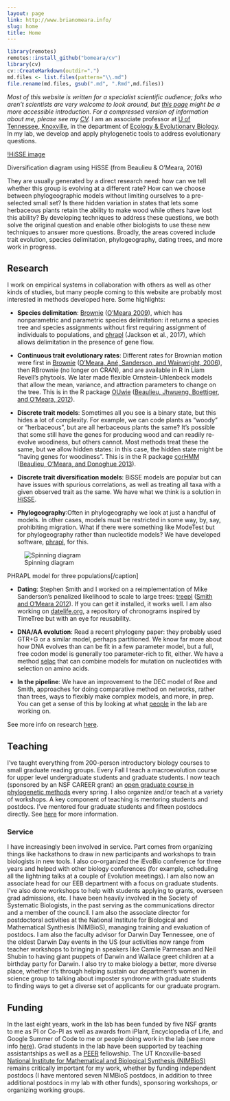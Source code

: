 ```yaml
---
layout: page
link: http://www.brianomeara.info/
slug: home
title: Home
---
```


```r
library(remotes)
remotes::install_github("bomeara/cv")
library(cv)
cv::CreateMarkdown(outdir=".")
md.files <- list.files(pattern="\\.md")
file.rename(md.files, gsub(".md", ".Rmd",md.files))
``` 

_Most of this website is written for a specialist scientific audience; folks who aren't scientists are very welcome to look around, but [this page](http://www.brianomeara.info/general) might be a more accessible introduction. For a compressed version of information about me, please see my [CV](http://brianomeara.info/cv/)._
I am an associate professor at [U of Tennessee, Knoxville](http://www.utk.edu/), in the department of [Ecology & Evolutionary Biology](http://eeb.bio.utk.edu/). In my lab, we develop and apply phylogenetic tools to address evolutionary questions.

[!HiSSE image](hisse.jpg) 

Diversification diagram using HiSSE (from Beaulieu & O'Meara, 2016)

They are usually generated by a direct research need: how can we tell whether this group is evolving at a different rate? How can we choose between phylogeographic models without limiting ourselves to a pre-selected small set? Is there hidden variation in states that lets some herbaceous plants retain the ability to make wood while others have lost this ability? By developing techniques to address these questions, we both solve the original question and enable other biologists to use these new techniques to answer more questions. Broadly, the areas covered include trait evolution, species delimitation, phylogeography, dating trees, and more work in progress.


## Research


I work on empirical systems in collaboration with others as well as other kinds of studies, but many people coming to this website are probably most interested in methods developed here. Some highlights:




  * **Species delimitation**: [Brownie](http://brianomeara.info/brownie) ([O'Meara 2009](http://sysbio.oxfordjournals.org/content/early/2009/11/10/sysbio.syp077.short)), which has nonparametric and parametric species delimitation: it returns a species tree and species assignments without first requiring assignment of individuals to populations, and [phrapl](http://www.phrapl.org) (Jackson et al., 2017), which allows delimitation in the presence of gene flow.


  * **Continuous trait evolutionary rates**: Different rates for Brownian motion were first in [Brownie](http://brianomeara.info/brownie) ([O'Meara, Ané, Sanderson, and Wainwright, 2006](http://onlinelibrary.wiley.com/resolve/doi?DOI=10.1111%2Fj.0014-3820.2006.tb01171.x)), then RBrownie (no longer on CRAN), and are available in R in Liam Revell's phytools. We later made flexible Ornstein-Uhlenbeck models that allow the mean, variance, and attraction parameters to change on the tree. This is in the R package [OUwie](http://cran.r-project.org/web/packages/OUwie/index.html) ([Beaulieu, Jhwueng, Boettiger, and O'Meara, 2012](http://onlinelibrary.wiley.com/doi/10.1111/j.1558-5646.2012.01619.x/abstract)).


  * **Discrete trait models**: Sometimes all you see is a binary state, but this hides a lot of complexity. For example, we can code plants as "woody" or "herbaceous", but are all herbaceous plants the same? It's possible that some still have the genes for producing wood and can readily re-evolve woodiness, but others cannot. Most methods treat these the same, but we allow hidden states: in this case, the hidden state might be "having genes for woodiness". This is in the R package [corHMM](http://cran.r-project.org/web/packages/corHMM/index.html) ([Beaulieu, O'Meara, and Donoghue 2013](http://sysbio.oxfordjournals.org/content/62/5/725.long)).


  * **Discrete trait diversification models**: BiSSE models are popular but can have issues with spurious correlations, as well as treating all taxa with a given observed trait as the same. We have what we think is a solution in [HiSSE](http://cran.r-project.org/web/packages/hisse/index.html).


  * **Phylogeography**:Often in phylogeography we look at just a handful of models. In other cases, models must be restricted in some way, by, say, prohibiting migration. What if there were something like ModeTest but for phylogeography rather than nucleotide models? We have developed software, [phrapl](https://r-forge.r-project.org/projects/phrapl/), for this.

![Spinning diagram](phrapl.gif) 

PHRAPL model for three populations[/caption]


  * **Dating**: Stephen Smith and I worked on a reimplementation of Mike Sanderson's penalized likelihood to scale to large trees: [treepl](http://blackrim.org/programs/treepl/) ([Smith and O'Meara 2012](http://bioinformatics.oxfordjournals.org/content/28/20/2689.long)). If you can get it installed, it works well. I am also working on [datelife.org](http://www.datelife.org/), a repository of chronograms inspired by TimeTree but with an eye for reusability.


  * **DNA/AA evolution**: Read a recent phylogeny paper: they probably used GTR+G or a similar model, perhaps partitioned. We know far more about how DNA evolves than can be fit in a few parameter model, but a full, free codon model is generally too parameter-rich to fit, either. We have a method [selac](https://github.com/bomeara/selac) that can combine models for mutation on nucleotides with selection on amino acids.


  * **In the pipeline**: We have an improvement to the DEC model of Ree and Smith, approaches for doing comparative method on networks, rather than trees, ways to flexibly make complex models, and more, in prep. You can get a sense of this by looking at what [people](http://www.brianomeara.info/people) in the lab are working on.


See more info on research [here](http://www.brianomeara.info/research).


## Teaching


I've taught everything from 200-person introductory biology courses to small graduate reading groups. Every Fall I teach a macroevolution course for upper level undergraduate students and graduate students. I now teach (sponsored by an NSF CAREER grant) an [open graduate course in phylogenetic methods](http://phylometh.info) every spring. I also organize and/or teach at a variety of workshops.
A key component of teaching is mentoring students and postdocs. I've mentored four graduate students and fifteen postdocs directly. See [here](http://brianomeara.info/people/) for more information.


### Service


I have increasingly been involved in service. Part comes from organizing things like hackathons to draw in new participants and workshops to train biologists in new tools. I also co-organized the iEvoBio conference for three years and helped with other biology conferences (for example, scheduling all the lightning talks at a couple of Evolution meetings). I am also now an associate head for our EEB department with a focus on graduate students. I've also done workshops to help with students applying to grants, overseen grad admissions, etc. I have been heavily involved in the Society of Systematic Biologists, in the past serving as the communications director and a member of the council. I am also the associate director for postdoctoral activities at the National Institute for Biological and Mathematical Synthesis (NIMBioS), managing training and evaluation of postdocs. I am also the faculty advisor for Darwin Day Tennessee, one of the oldest Darwin Day events in the US (our activities now range from teacher workshops to bringing in speakers like Camile Parmesan and Neil Shubin to having giant puppets of Darwin and Wallace greet children at a birthday party for Darwin. I also try to make biology a better, more diverse place, whether it's through helping sustain our department's women in science group to talking about imposter syndrome with graduate students to finding ways to get a diverse set of applicants for our graduate program.


## Funding


In the last eight years, work in the lab has been funded by five NSF grants to me as PI or Co-PI as well as awards from iPlant, Encyclopedia of Life, and Google Summer of Code to me or people doing work in the lab (see more info [here](http://www.brianomeara.info/funding)). Grad students in the lab have been supported by teaching assistantships as well as a [PEER](http://web.utk.edu/~peer/) fellowship. The UT Knoxville-based [National Institute for Mathematical and Biological Synthesis (NIMBioS)](http://www.nimbios.org/) remains critically important for my work, whether by funding independent postdocs (I have mentored seven NIMBioS postdocs, in addition to three additional postdocs in my lab with other funds), sponsoring workshops, or organizing working groups.
